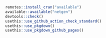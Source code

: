

```r
remotes::install_cran("available")
available::available("netgen")
devtools::check()
usethis::use_github_action_check_standard()
usethis::use_pkgdown()
usethis::use_pkgdown_github_pages()
```


